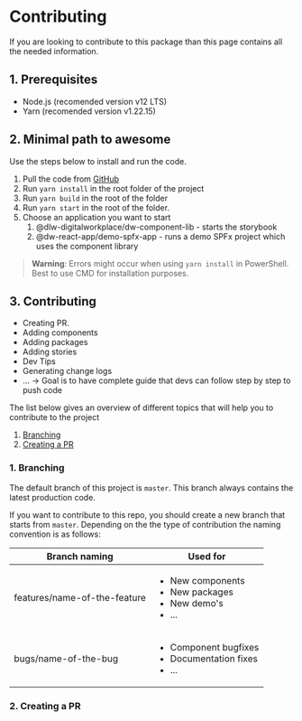 
<Meta title="Getting Started/Contributing" />

# Contributing

If you are looking to contribute to this package than this page contains all the needed information.

## 1. Prerequisites
 - Node.js (recomended version v12 LTS)
 - Yarn (recomended version v1.22.15)

## 2. Minimal path to awesome
Use the steps below to install and run the code.
 1. Pull the code from [GitHub](https://github.com/dlw-digitalworkplace/dw-component-lib)
 2. Run `yarn install` in the root folder of the project
 3. Run `yarn build` in the root of the folder
 4. Run `yarn start` in the root of the folder.
 5. Choose an application you want to start
	1. @dlw-digitalworkplace/dw-component-lib - starts the storybook
	2. @dw-react-app/demo-spfx-app - runs a demo SPFx project which uses the component library

> **Warning**: Errors might occur when using `yarn install` in PowerShell. Best to use CMD for installation purposes.

## 3. Contributing


 - Creating PR.
 - Adding components
 - Adding packages
 - Adding stories
 - Dev Tips
 - Generating change logs
 - ...
 -> Goal is to have complete guide that devs can follow step by step to push code


The list below gives an overview of different topics that will help you to contribute to the project

1. <a href="#1-branching">Branching</a>
2. <a href="#2-creating-a-pr">Creating a PR</a>

### 1. Branching
The default branch of this project is `master`.
This branch always contains the latest production code.

If you want to contribute to this repo, you should create a new branch that starts from `master`.
Depending on the the type of contribution the naming convention is as follows:

| Branch naming                | Used for                                           															    |
|------------------------------|--------------------------------------------------------------------------------------|
| features/name-of-the-feature |  <ul><li>New components</li><li>New packages</li><li>New demo's</li><li>...</li></ul>|
| bugs/name-of-the-bug         |  <ul><li>Component bugfixes</li><li>Documentation fixes</li><li>...</li></ul>				|

### 2. Creating a PR







